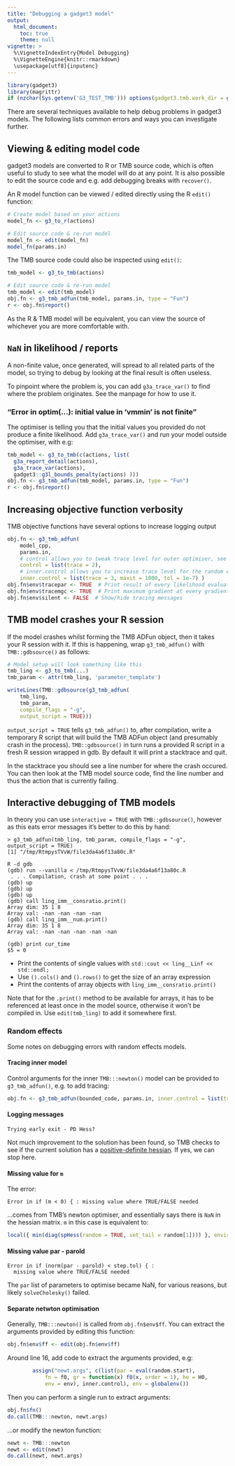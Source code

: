 ```yaml
---
title: "Debugging a gadget3 model"
output:
  html_document:
    toc: true
    theme: null
vignette: >
  %\VignetteIndexEntry{Model Debugging}
  %\VignetteEngine{knitr::rmarkdown}
  \usepackage[utf8]{inputenc}
---
```


```r
library(gadget3)
library(magrittr)
if (nzchar(Sys.getenv('G3_TEST_TMB'))) options(gadget3.tmb.work_dir = gadget3:::vignette_base_dir('work_dir'))
```

There are several techniques available to help debug problems in gadget3 models.
The following lists common errors and ways you can investigate further.

## Viewing & editing model code

gadget3 models are converted to R or TMB source code, which is often useful to study to see what the model will do at any point.
It is also possible to edit the source code and e.g. add debugging breaks with ``recover()``.

An R model function can be viewed / edited directly using the R ``edit()`` function:

```r
# Create model based on your actions
model_fn <- g3_to_r(actions)

# Edit source code & re-run model
model_fn <- edit(model_fn)
model_fn(params.in)
```

The TMB source code could also be inspected using ``edit()``:

```r
tmb_model <- g3_to_tmb(actions)

# Edit source code & re-run model
tmb_model <- edit(tmb_model)
obj.fn <- g3_tmb_adfun(tmb_model, params.in, type = "Fun")
r <- obj.fn$report()
```
As the R & TMB model will be equivalent, you can view the source of whichever you are more comfortable with.

## ``NaN`` in likelihood / reports

A non-finite value, once generated, will spread to all related parts of the model,
so trying to debug by looking at the final result is often useless.

To pinpoint where the problem is, you can add ``g3a_trace_var()`` to find where the problem originates.
See the manpage for how to use it.

### "Error in optim(...): initial value in 'vmmin' is not finite"

The optimiser is telling you that the initial values you provided do not produce a finite likelihood.
Add ``g3a_trace_var()`` and run your model outside the optimiser, with e.g:

```r
tmb_model <- g3_to_tmb(c(actions, list(
  g3a_report_detail(actions),
  g3a_trace_var(actions),
  gadget3::g3l_bounds_penalty(actions) )))
obj.fn <- g3_tmb_adfun(tmb_model, params.in, type = "Fun")
r <- obj.fn$report()
```

## Increasing objective function verbosity

TMB objective functions have several options to increase logging output

```r
obj.fn <- g3_tmb_adfun(
    model_cpp,
    params.in,
    # control allows you to tweak trace level for outer optimiser, see "?stats::optim"
    control = list(trace = 2),
    # inner.control allows you to increase trace level for the random effect optimiser, see "?TMB::newton"
    inner.control = list(trace = 3, maxit = 1000, tol = 1e-7) )
obj.fn$env$tracepar <- TRUE  # Print result of every likelihood evaluation
obj.fn$env$tracemgc <- TRUE  # Print maximum gradient at every gradient evaluation
obj.fn$env$silent <- FALSE  # Show/hide tracing messages
```

## TMB model crashes your R session

If the model crashes whilst forming the TMB ADFun object, then it takes your R
session with it. If this is happening, wrap ``g3_tmb_adfun()`` with
``TMB::gdbsource()`` as follows:

```r
# Model setup will look something like this
tmb_ling <- g3_to_tmb(...)
tmb_param <- attr(tmb_ling, 'parameter_template')

writeLines(TMB::gdbsource(g3_tmb_adfun(
    tmb_ling,
    tmb_param,
    compile_flags = "-g",
    output_script = TRUE)))
```

``output_script = TRUE`` tells ``g3_tmb_adfun()`` to, after compilation, write
a temporary R script that will build the TMB ADFun object (and presumably crash
in the process). ``TMB::gdbsource()`` in turn runs a provided R script in a
fresh R session wrapped in gdb. By default it will print a stacktrace and quit.

In the stacktrace you should see a line number for where the crash occured.
You can then look at the TMB model source code, find the line number and thus the action that is currently failing.

## Interactive debugging of TMB models

In theory you can use ``interactive = TRUE`` with ``TMB::gdbsource()``, however
as this eats error messages it's better to do this by hand:

```
> g3_tmb_adfun(tmb_ling, tmb_param, compile_flags = "-g", output_script = TRUE)
[1] "/tmp/RtmpysTVvW/file3da4a6f13a80c.R"

R -d gdb
(gdb) run --vanilla < /tmp/RtmpysTVvW/file3da4a6f13a80c.R
 . . . Compilation, crash at some point . . .
(gdb) up
(gdb) up
(gdb) up
(gdb) call ling_imm__consratio.print()
Array dim: 35 1 8
Array val: -nan -nan -nan -nan
(gdb) call ling_imm__num.print()
Array dim: 35 1 8
Array val: -nan -nan -nan -nan -nan

(gdb) print cur_time
$5 = 0
```

* Print the contents of single values with ``std::cout << ling__Linf << std::endl;``
* Use ``().cols()`` and ``().rows()`` to get the size of an array expression
* Print the contents of array objects with ``ling_imm__consratio.print()``

Note that for the ``.print()`` method to be available for arrays, it has to be
referenced at least once in the model source, otherwise it won't be compiled
in. Use ``edit(tmb_ling)`` to add it somewhere first.

### Random effects

Some notes on debugging errors with random effects models.

#### Tracing inner model

Control arguments for the inner ``TMB:::newton()`` model can be provided to ``g3_tmb_adfun()``,
e.g. to add tracing:

```r
obj.fn <- g3_tmb_adfun(bounded_code, params.in, inner.control = list(trace = 3, maxit = 100))
```

#### Logging messages

```
Trying early exit - PD Hess?
```

Not much improvement to the solution has been found, so TMB checks to see if the current solution has a
[positive-definite hessian](https://en.wikipedia.org/wiki/Second_partial_derivative_test#Functions_of_many_variables).
If yes, we can stop here.

#### Missing value for ``m``

The error:

```
Error in if (m < 0) { : missing value where TRUE/FALSE needed
```

...comes from TMB's newton optimiser, and essentially says there is `NaN` in the hessian matrix.
``m`` in this case is equivalent to:

```r
local({ min(diag(spHess(random = TRUE, set_tail = random[1]))) }, envir = obj.fn$env)
```

#### Missing value par - parold

```
Error in if (norm(par - parold) < step.tol) { :
  missing value where TRUE/FALSE needed
```

The ``par`` list of parameters to optimise became NaN, for various reasons, but likely ``solveCholesky()`` failed.

#### Separate netwton optimisation

Generally, ``TMB:::newton()`` is called from ``obj.fn$env$ff``.
You can extract the arguments provided by editing this function:

```r
obj.fn$env$ff <- edit(obj.fn$env$ff)
```

Around line 16, add code to extract the arguments provided, e.g:

```r
        assign("newt.args", c(list(par = eval(random.start),
            fn = f0, gr = function(x) f0(x, order = 1), he = H0,
            env = env), inner.control), env = globalenv())
```

Then you can perform a single run to extract arguments:

```r
obj.fn$fn()
do.call(TMB:::newton, newt.args)
```

...or modify the newton function:

```r
newt <- TMB:::newton
newt <- edit(newt)
do.call(newt, newt.args)
```
